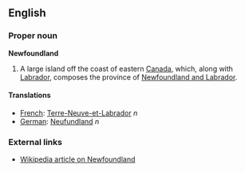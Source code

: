==English==
===Proper noun===
'''Newfoundland'''

#A large island off the coast of eastern [[Canada]], which, along with [[Labrador]], composes the province of [[Newfoundland and Labrador]].


====Translations====
*[[French]]: [[Terre-Neuve-et-Labrador]] ''n''
*[[German]]: [[Neufundland]] ''n''

===External links===
*[[w:Newfoundland|Wikipedia article on Newfoundland]]